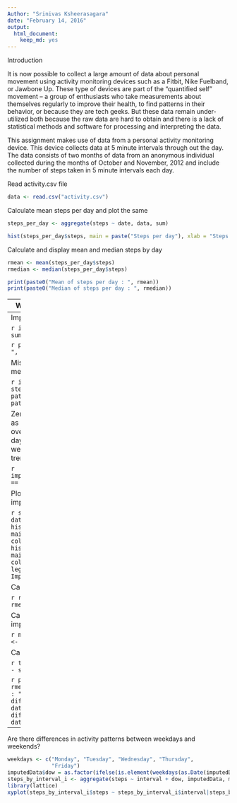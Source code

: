 ```yaml
---
Author: "Srinivas Ksheerasagara"
date: "February 14, 2016"
output: 
  html_document: 
    keep_md: yes
---
```


Introduction

It is now possible to collect a large amount of data about personal movement using activity monitoring devices such as a Fitbit, Nike Fuelband, or Jawbone Up. These type of devices are part of the "quantified self" movement -- a group of enthusiasts who take measurements about themselves regularly to improve their health, to find patterns in their behavior, or because they are tech geeks. But these data remain under-utilized both because the raw data are hard to obtain and there is a lack of statistical methods and software for processing and interpreting the data.

This assignment makes use of data from a personal activity monitoring device. This device collects data at 5 minute intervals through out the day. The data consists of two months of data from an anonymous individual collected during the months of October and November, 2012 and include the number of steps taken in 5 minute intervals each day.

Read activity.csv file

```r
data <- read.csv("activity.csv")
```

Calculate mean steps per day and plot the same

```r
steps_per_day <- aggregate(steps ~ date, data, sum)
```

```r
hist(steps_per_day$steps, main = paste("Steps per day"), xlab = "Steps per day")
```

Calculate and display mean and median steps by day

```r
rmean <- mean(steps_per_day$steps)
rmedian <- median(steps_per_day$steps)
```

```r
print(paste0("Mean of steps per day : ", rmean))
print(paste0("Median of steps per day : ", rmedian))
```

---
What is the average daily activity pattern 

```r
pattern <- aggregate(steps ~ interval, data, mean)
```

Plot of steps per interval

```r
plot(pattern$interval, pattern$steps, type = "l", xlab = "Interval", ylab="steps")
```

```r
max_interval <- pattern[which.max(pattern$steps), 1]
```

```r
print(paste0("The 5 minute interval for which the mean of steps is highest is : ", max_interval))
```

---
Imputing missing values

```r
incompleteCases <- sum(is.na(data$steps))
```

```r
print(paste0("Number of missing values : ", incompleteCases))
```

Missing values have been replaced by the mean value for the day

```r
imputedData <- transform(data, steps=ifelse(is.na(data$steps), pattern$steps[match(data$interval, pattern$interval)], data$steps))
```

Zeroes have been imputed for 10-01-2012 as it was the first day and would have been over 9,000 steps higher than the following day, which had only 126 steps. NAs then were assumed to be zeros to fit the rising trend of the data.

```r
imputedData[as.character(imputedData$date) == "2012-10-01", 1] <- 0
```

Plot histogram of steps by day vs date for imputed and non-imputed data

```r
steps_by_day_i <- aggregate(steps ~ date, imputedData, sum)
hist(steps_by_day_i$steps, main=paste("Total steps per interval"), col="blue", xlab="Number of steps")
hist(steps_per_day$steps, main=paste("Total steps per interval"), col="red", xlab="Number of steps", add=T)
legend("topright", c("Imputed", "Non-Imputed"), col=c("blue", "red"), lwd=10)
```

Calculate mean and median for imputed data

```r
rmean.i <- mean(steps_by_day_i$steps)
rmedian.i <- median(steps_by_day_i$steps)
```

Calculate mean/median difference between imputed and non-imputed data

```r
meandiff <- rmean.i - rmean
mediandiff <- rmedian.i - rmedian
```

Calculate total difference

```r
total_diff <- sum(steps_by_day_i$steps) - sum(steps_per_day$steps)
```

```r
print(paste0("Imputed mean is : ", rmean.i))
print(paste0("Imputed median is : ", rmedian.i))
print(paste0("Mean difference between imputed and non-imputed data : ", meandiff))
print(paste0("Median difference between imputed and non-imputed data : ", mediandiff))
```

---
Are there differences in activity patterns between weekdays and weekends?

```r
weekdays <- c("Monday", "Tuesday", "Wednesday", "Thursday", 
              "Friday")
imputedData$dow = as.factor(ifelse(is.element(weekdays(as.Date(imputedData$date)),weekdays), "Weekday", "Weekend"))
steps_by_interval_i <- aggregate(steps ~ interval + dow, imputedData, mean)
library(lattice)
xyplot(steps_by_interval_i$steps ~ steps_by_interval_i$interval|steps_by_interval_i$dow, main="Average Steps per Day by Interval",xlab="Interval", ylab="Steps",layout=c(1,2), type="l")
```

